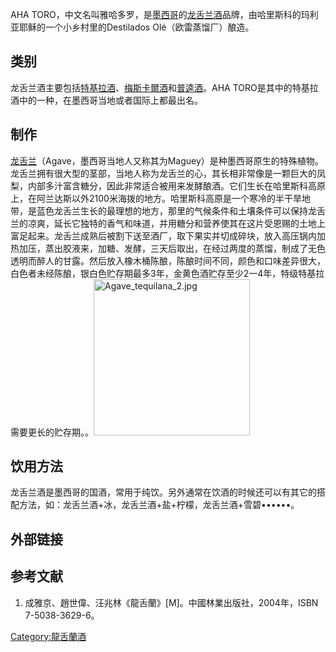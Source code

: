 {{advert|time=2014-09-01T03:35:15+00:00}}
{{RoughTranslation|
* http://www.trademarkia.com/papalote-rehilete-85896209.html
* http://www.trademarkia.com/aha-toro-78533461.html 
* http://www.trademarkia.com/aha-toro-76367395.html
* {{lang|es|Mazatlan}} [[馬薩特蘭|馬薩特蘭]]，不是「玛利亚耶稣」。
* [[PAPALOTE|PAPALOTE]]同一建立者，翻譯品質不佳。
}}
AHA TORO，中文名叫雅哈多罗，是[[墨西哥|墨西哥]]的[[龙舌兰酒|龙舌兰酒]]品牌，由哈里斯科的玛利亚耶稣的一个小乡村里的Destilados Olé（欧雷蒸馏厂）酿造。<br />

== 类别 ==
龙舌兰酒主要包括[[特基拉酒|特基拉酒]]、[[梅斯卡爾酒|梅斯卡爾酒]]和[[普逵酒|普逵酒]]。AHA TORO是其中的特基拉酒中的一种，在墨西哥当地或者国际上都最出名。
== 制作 ==
[[龍舌蘭屬|龙舌兰]]（Agave，墨西哥当地人又称其为Maguey）是种墨西哥原生的特殊植物。龙舌兰拥有很大型的茎部，当地人称为龙舌兰的心，其长相非常像是一颗巨大的凤梨，内部多汁富含糖分，因此非常适合被用来发酵酿酒。它们生长在哈里斯科高原上，在阿兰达斯以外2100米海拨的地方。哈里斯科高原是一个寒冷的半干旱地带，是蓝色龙舌兰生长的最理想的地方，那里的气候条件和土壤条件可以保持龙舌兰的凉爽，延长它独特的香气和味道，并用糖分和营养使其在这片受恩赐的土地上富足起来。龙舌兰成熟后被割下送至酒厂，取下果实并切成碎块，放入高压锅内加热加压，蒸出胶液来，加糖、发酵，三天后取出，在经过两度的蒸馏，制成了无色透明而醉人的甘露。然后放入橡木桶陈酿，陈酿时间不同，颜色和口味差异很大，白色者未经陈酿，银白色贮存期最多3年，金黄色酒贮存至少2一4年，特级特基拉需要更长的贮存期。。[[File:Agave_tequilana_2.jpg|250px]]
== 饮用方法 ==
龙舌兰酒是墨西哥的国酒，常用于纯饮。另外通常在饮酒的时候还可以有其它的搭配方法，如：龙舌兰酒+冰，龙舌兰酒+盐+柠檬，龙舌兰酒+雪碧••••••。
== 外部链接 ==
== 参考文献 ==
<div class="references-small">
# 成雅京、趙世偉、汪兆林《龍舌蘭》[M]。中國林業出版社，2004年，ISBN 7-5038-3629-6。

[[Category:龍舌蘭酒|Category:龍舌蘭酒]]